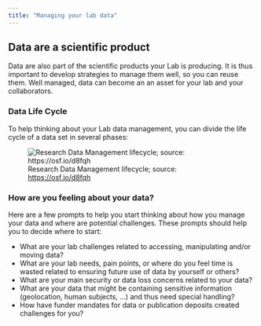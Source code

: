 ```yaml
---
title: "Managing your lab data"
---
```



## Data are a scientific product

Data are also part of the scientific products your Lab is producing. It is thus important to develop strategies to manage them well, so you can reuse them. Well managed, data can become an an asset for your lab and your collaborators.


### Data Life Cycle

To help thinking about your Lab data management, you can divide the life cycle of a data set in several phases:

![Research Data Management lifecycle; source: <https://osf.io/d8fqh>](images/data_lifecycle_rdm.png)


### How are you feeling about your data?

Here are a few prompts to help you start thinking about how you manage your data and where are potential challenges. These prompts should help you to decide where to start:

- What are your lab challenges related to accessing, manipulating and/or moving data?
- What are your lab needs, pain points, or where do you feel time is wasted related to ensuring future use of data by yourself or others? 
- What are your main security or data loss concerns related to your data?
- What are your data that might be containing sensitive information (geolocation, human subjects, ...) and thus need special handling?
- How have funder mandates for data or publication deposits created challenges for you?

